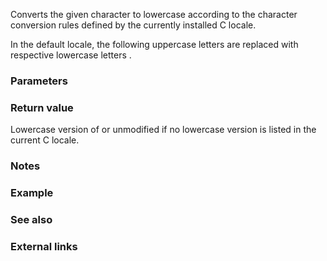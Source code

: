 {{cpp/title|tolower}}
{{cpp/string/byte/navbar}}
{{ddcl|header=cctype|
int tolower( int ch );
}}

Converts the given character to lowercase according to the character conversion rules defined by the currently installed C locale.

In the default {{c|"C"}} locale, the following uppercase letters {{tt|ABCDEFGHIJKLMNOPQRSTUVWXYZ}} are replaced with respective lowercase letters {{tt|abcdefghijklmnopqrstuvwxyz}}.

===Parameters===
{{par begin}}
{{par|ch|character to be converted. If the value of {{c|ch}} is not representable as {{c/core|unsigned char}} and does not equal {{c|EOF}}, the behavior is undefined}}
{{par end}}

===Return value===
Lowercase version of {{c|ch}} or unmodified {{c|ch}} if no lowercase version is listed in the current C locale.

===Notes===
{{cpp/string/byte/note unsigned char}}

===Example===
{{example
|code=
#include &lt;cctype&gt;
#include &lt;clocale&gt;
#include &lt;iostream&gt;

int main()
{
    unsigned char c = '\xb4'; // the character Ž in ISO-8859-15
                              // but ´ (acute accent) in ISO-8859-1

    std::setlocale(LC_ALL, "en_US.iso88591");
    std::cout &lt;&lt; std::hex &lt;&lt; std::showbase;
    std::cout &lt;&lt; "in iso8859-1, tolower('0xb4') gives " &lt;&lt; std::tolower(c) &lt;&lt; '\n';
    std::setlocale(LC_ALL, "en_US.iso885915");
    std::cout &lt;&lt; "in iso8859-15, tolower('0xb4') gives " &lt;&lt; std::tolower(c) &lt;&lt; '\n';
}
|p=true
|output=
in iso8859-1, tolower('0xb4') gives 0xb4
in iso8859-15, tolower('0xb4') gives 0xb8
}}

===See also===
{{dsc begin}}
{{dsc inc|cpp/string/byte/dsc toupper}}
{{dsc inc|cpp/locale/dsc tolower}}
{{dsc inc|cpp/string/wide/dsc towlower}}
{{dsc see c|c/string/byte/tolower}}
{{dsc end}}

===External links===
{{elink begin}}
{{elink|{{enwiki|ISO/IEC 8859-1}}. From Wikipedia.}}
{{elink|{{enwiki|ISO/IEC 8859-15}}. From Wikipedia.}}
{{elink end}}

{{langlinks|de|es|fr|it|ja|pl|pt|ru|zh}}